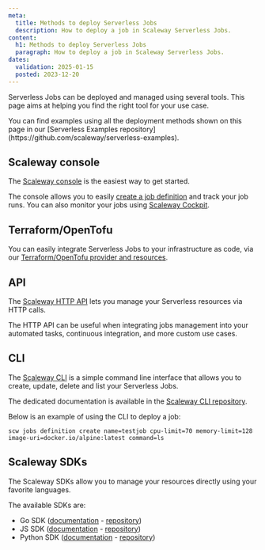 ```yaml
---
meta:
  title: Methods to deploy Serverless Jobs
  description: How to deploy a job in Scaleway Serverless Jobs.
content:
  h1: Methods to deploy Serverless Jobs
  paragraph: How to deploy a job in Scaleway Serverless Jobs.
dates:
  validation: 2025-01-15
  posted: 2023-12-20
---
```


Serverless Jobs can be deployed and managed using several tools. This page aims at helping you find the right tool for your use case.

<Message type="tip">
  You can find examples using all the deployment methods shown on this page in our [Serverless Examples repository](https://github.com/scaleway/serverless-examples).
</Message>

## Scaleway console

The [Scaleway console](https://console.scaleway.com/) is the easiest way to get started.

The console allows you to easily [create a job definition](/serverless-jobs/how-to/create-job/) and track your job runs. You can also monitor your jobs using [Scaleway Cockpit](/cockpit/quickstart/).

## Terraform/OpenTofu

You can easily integrate Serverless Jobs to your infrastructure as code, via our [Terraform/OpenTofu provider and resources](https://registry.terraform.io/providers/scaleway/scaleway/latest/docs/resources/job_definition).

## API

The [Scaleway HTTP API](https://www.scaleway.com/en/developers/api/) lets you manage your Serverless resources via HTTP calls.

The HTTP API can be useful when integrating jobs management into your automated tasks, continuous integration, and more custom use cases.

## CLI

The [Scaleway CLI](/scaleway-cli/quickstart/) is a simple command line interface that allows you to create, update, delete and list your Serverless Jobs.

The dedicated documentation is available in the [Scaleway CLI repository](https://github.com/scaleway/scaleway-cli).

Below is an example of using the CLI to deploy a job:

```
scw jobs definition create name=testjob cpu-limit=70 memory-limit=128 image-uri=docker.io/alpine:latest command=ls
```

## Scaleway SDKs

The Scaleway SDKs allow you to manage your resources directly using your favorite languages.

The available SDKs are:

- Go SDK ([documentation](/scaleway-sdk/go-sdk/) - [repository](https://github.com/scaleway/scaleway-sdk-go))
- JS SDK ([documentation](/scaleway-sdk/js-sdk/) - [repository](https://github.com/scaleway/scaleway-sdk-js))
- Python SDK ([documentation](/scaleway-sdk/python-sdk/) - [repository](https://github.com/scaleway/scaleway-sdk-python))